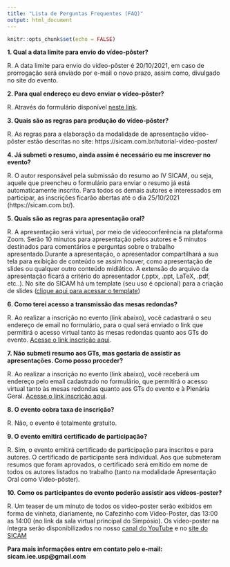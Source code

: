 ```yaml
---
title: "Lista de Perguntas Frequentes (FAQ)"
output: html_document
---
```


```r
knitr::opts_chunk$set(echo = FALSE)
```

<link rel="stylesheet" href="https://cdn.jsdelivr.net/gh/jpswalsh/academicons@1/css/academicons.min.css">

**1. Qual a data limite para envio do vídeo-pôster?**

R. A data limite para envio do vídeo-pôster é 20/10/2021, em caso de prorrogação será enviado por e-mail o novo prazo, assim como, divulgado no site do evento.


**2. Para qual endereço eu devo enviar o vídeo-pôster?**

R. Através do formulário disponível [neste link](https://forms.gle/i3we1vpZcui34niL7).


**3. Quais são as regras para produção do vídeo-pôster?**

R. As regras para a elaboração da modalidade de apresentação vídeo-pôster estão descritas no site: https://sicam.com.br/tutorial-video-poster/


**4. Já submeti o resumo, ainda assim é necessário eu me inscrever no evento?**

R. O autor responsável pela submissão do resumo ao IV SICAM, ou seja, aquele que preencheu o formulário para enviar o resumo já está automaticamente inscrito. Para todos os demais autores e interessados em participar, as inscrições ficarão abertas até o dia 25/10/2021 (https://sicam.com.br/).


**5. Quais são as regras para apresentação oral?**

R. A apresentação será virtual, por meio de videoconferência na plataforma Zoom. Serão 10 minutos para apresentação pelos autores e 5 minutos destinados para comentários e perguntas sobre o trabalho apresentado.Durante a apresentação, o apresentador compartilhará a sua tela para exibição de conteúdo se assim houver, como apresentação de slides ou qualquer outro conteúdo midiático. A extensão do arquivo da apresentação ficará a critério do apresentador (.pptx, .ppt, LaTeX, .pdf, etc..).
No site do SICAM há um template (seu uso é opcional) para a criação de slides
([clique aqui para acessar o template](https://docs.google.com/presentation/d/17YlmCZSIxFgySethYKAhaKM7Hp5Q45JFzdi6oo-lMG8/edit#slide=id.gf6bf49a1ca_0_167))
 

**6. Como terei acesso a transmissão das mesas redondas?**

R. Ao realizar a inscrição no evento (link abaixo), você cadastrará o seu endereço de email no formulário, para o qual será enviado o link que permitirá o acesso virtual tanto às mesas redondas quanto aos GTs do evento. [Acesse o link inscrição aqui](https://docs.google.com/forms/d/e/1FAIpQLSe58i99mLKKrdrx6rjxZXjE1s0LQdQdwxv54Q_DTbh8kuTEkA/viewform).

**7. Não submeti resumo aos GTs, mas gostaria de assistir as apresentações. Como posso proceder?**

R. Ao realizar a inscrição no evento (link abaixo), você receberá um endereço pelo email cadastrado no formulário, que permitirá o acesso virtual tanto às mesas redondas quanto aos GTs do evento e à Plenária Geral.
[Acesse o link inscrição aqui](https://docs.google.com/forms/d/e/1FAIpQLSe58i99mLKKrdrx6rjxZXjE1s0LQdQdwxv54Q_DTbh8kuTEkA/viewform).


**8. O evento cobra taxa de inscrição?**

R. Não, o evento é totalmente gratuito.


**9. O evento emitirá certificado de participação?**

R. Sim, o evento emitirá certificado de participação para inscritos e para autores. O certificado de participante será individual. Aos que submeteram resumos que foram aprovados, o certificado será emitido em nome de todos os autores listados no trabalho (tanto na modalidade Apresentação Oral como Vídeo-pôster).


**10. Como os participantes do evento poderão assistir aos vídeos-poster?**

R. Um teaser de um minuto de todos os video-poster serão exibidos em forma de vinheta, diariamente, no Cafezinho com Video-Poster, das 13:00 as 14:00 (no link da sala virtual principal do Simpósio).
Os video-poster na íntegra serão disponibilizados no nosso [canal do YouTube](https://www.youtube.com/channel/UCHzIFGixQBeL2zvAdo35O7A/featured) e no [site do SICAM](https://sicam.com.br/)


**Para mais informações entre em contato pelo e-mail: sicam.iee.usp@gmail.com**
